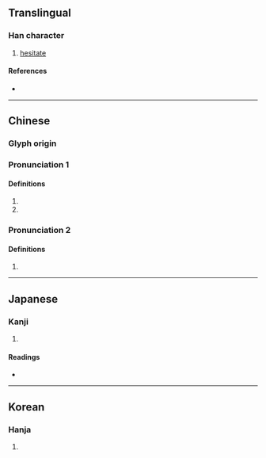 {{character info/new}}
==Translingual==

===Han character===
{{Han char|rn=9|rad=人|as=06|sn=8|four=26200|canj=OWR|ids=⿰亻回}}

# [[hesitate]]

====References====
* {{Han ref|kx=0100.060|dkj=00545|dj=0212.020|hdz=10148.060|uh=4F6A|ud=20330|bh=CBBF|bd=52159}}

----

==Chinese==
{{zh-forms}}

===Glyph origin===
{{Han etym}}

===Pronunciation 1===
{{zh-pron
|m=huí
|mc=y
|oc=y
|ma=
|cat=v
}}

====Definitions====
{{zh-hanzi}}

# {{zh-used in|佪佪}}
# {{zh-alt-form|回}}

===Pronunciation 2===
{{zh-pron
|m=huái
|c=wui4
|ma=
|cat=v
}}

====Definitions====
{{zh-hanzi}}

# {{zh-alt-form|徊}}

----

==Japanese==

===Kanji===
{{ja-kanji|grade=|rs=人06}}

# {{defn|lang=ja|sort=人06}}

====Readings====
* {{ja-readings
|goon=え
|kanon=かい<くわい
|kun=さまよ-う, くらいこよ}}

----

==Korean==

===Hanja===
{{ko-hanja|hangeul=회|rv=hoe|mr=hoe}}

# {{defn|lang=ko|sort=人06}}